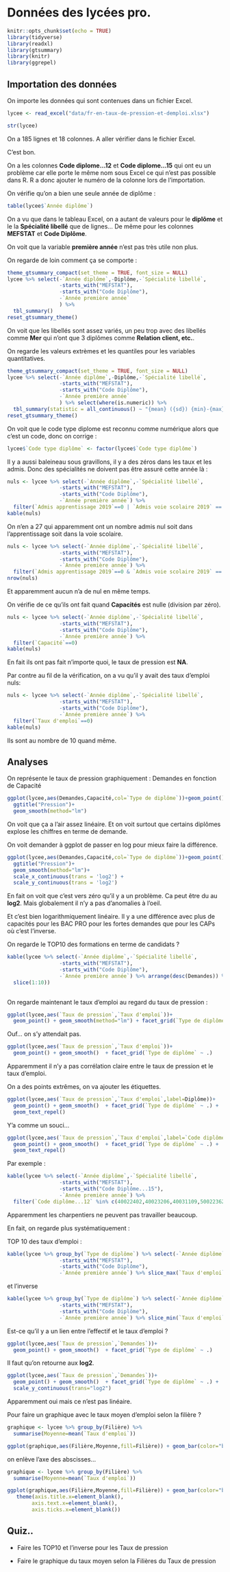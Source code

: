 
# Données des lycées pro.

```r
knitr::opts_chunk$set(echo = TRUE)
library(tidyverse)
library(readxl)
library(gtsummary)
library(knitr)
library(ggrepel)
```

## Importation des données

On importe les données qui sont contenues dans un fichier Excel.

```r
lycee <- read_excel("data/fr-en-taux-de-pression-et-demploi.xlsx")
```

```r
str(lycee)
```
On a 185 lignes et 18 colonnes. A aller vérifier dans le fichier Excel.

C'est bon.

On a les colonnes __Code diplome...12__ et __Code diplome...15__ qui ont eu
un problème car elle porte le même nom sous Excel ce qui n'est pas possible dans R.
R a donc ajouter le numéro de la colonne lors de l'importation.


On vérifie qu'on a bien une seule année de diplôme : 

```r
table(lycee$`Année diplôme`)
```
On a vu que dans le tableau Excel, on a autant de valeurs pour le **diplôme** et le
la **Spécialité libellé** que de lignes... De même pour les colonnes **MEFSTAT**
et **Code Diplôme**.

On voit que la variable __première année__ n'est pas très utile non plus.

On regarde de loin comment ça se comporte :

```r
theme_gtsummary_compact(set_theme = TRUE, font_size = NULL)
lycee %>% select(-`Année diplôme`,-Diplôme,-`Spécialité libellé`,
                 -starts_with("MEFSTAT"),
                 -starts_with("Code Diplôme"),
                 -`Année première année`
                 ) %>% 
  tbl_summary()
reset_gtsummary_theme()
```

On voit que les libellés sont assez variés, un peu trop avec des libellés comme
__Mer__ qui n'ont que 3 diplômes comme __Relation client, etc.__.

On regarde les valeurs extrèmes et les quantiles pour les variables quantitatives.


```r
theme_gtsummary_compact(set_theme = TRUE, font_size = NULL)
lycee %>% select(-`Année diplôme`,-Diplôme,-`Spécialité libellé`,
                 -starts_with("MEFSTAT"),
                 -starts_with("Code Diplôme"),
                 -`Année première année`
                 ) %>% select(where(is.numeric)) %>%
  tbl_summary(statistic = all_continuous() ~ "{mean} ({sd}) {min}-{max}")
reset_gtsummary_theme()

```


On voit que le code type diplome est reconnu comme numérique alors que c'est un 
code, donc on corrige :

```r
lycee$`Code type diplôme` <- factor(lycee$`Code type diplôme`)
```

Il y a aussi baleineau sous gravillons, il y a des zéros dans les taux et les admis.
Donc des spécialités ne doivent pas être assuré cette année là :

```r
nuls <- lycee %>% select(-`Année diplôme`,-`Spécialité libellé`,
                 -starts_with("MEFSTAT"),
                 -starts_with("Code Diplôme"),
                 -`Année première année`) %>% 
  filter(`Admis apprentissage 2019`==0 | `Admis voie scolaire 2019` == 0)
kable(nuls)
```
On n'en a 27 qui apparemment ont un nombre admis nul soit dans l'apprentissage soit 
dans la voie scolaire.

```r
nuls <- lycee %>% select(-`Année diplôme`,-`Spécialité libellé`,
                 -starts_with("MEFSTAT"),
                 -starts_with("Code Diplôme"),
                 -`Année première année`) %>% 
  filter(`Admis apprentissage 2019`==0 & `Admis voie scolaire 2019` == 0)
nrow(nuls)
```
Et apparemment aucun n'a de nul en même temps. 

On vérifie de ce qu'ils ont fait quand **Capacités** est nulle (division par zéro).

```r
nuls <- lycee %>% select(-`Année diplôme`,-`Spécialité libellé`,
                 -starts_with("MEFSTAT"),
                 -starts_with("Code Diplôme"),
                 -`Année première année`) %>% 
  filter(`Capacité`==0)
kable(nuls)
```

En fait ils ont pas fait n'importe quoi, le taux de pression est **NA**.

Par contre au fil de la vérification, on a vu qu'il y avait des taux d'emploi nuls:

```r
nuls <- lycee %>% select(-`Année diplôme`,-`Spécialité libellé`,
                 -starts_with("MEFSTAT"),
                 -starts_with("Code Diplôme"),
                 -`Année première année`) %>% 
  filter(`Taux d'emploi`==0)
kable(nuls)

```
Ils sont au nombre de 10 quand même.



## Analyses


On représente le taux de pression graphiquement : Demandes en fonction de Capacité

```r
ggplot(lycee,aes(Demandes,Capacité,col=`Type de diplôme`))+geom_point() +
  ggtitle("Pression")+
  geom_smooth(method="lm")
```

On voit que ça a l'air assez linéaire. Et on voit surtout que certains diplômes
explose les chiffres en terme de demande. 

On voit demander à ggplot de passer en log pour mieux faire la différence.

```r
ggplot(lycee,aes(Demandes,Capacité,col=`Type de diplôme`))+geom_point() +
  ggtitle("Pression")+
  geom_smooth(method="lm")+
  scale_x_continuous(trans = 'log2') +
  scale_y_continuous(trans = 'log2')

```

En fait on voit que c'est vers zéro qu'il y a un problème. Ca peut être du au **log2**.
Mais globalement il n'y a pas d'anomalies à l'oeil.

Et c'est bien logarithmiquement linéaire. Il y a une différence avec plus de capacités
pour les BAC PRO pour les fortes demandes que pour les CAPs où c'est l'inverse.


On regarde le TOP10 des formations en terme de candidats ?

```r
kable(lycee %>% select(-`Année diplôme`,-`Spécialité libellé`,
                 -starts_with("MEFSTAT"),
                 -starts_with("Code Diplôme"),
                 -`Année première année`) %>% arrange(desc(Demandes)) %>%
  slice(1:10))
  
```

On regarde maintenant le taux d'emploi au regard du taux de pression :

```r
ggplot(lycee,aes(`Taux de pression`,`Taux d'emploi`))+
  geom_point() + geom_smooth(method="lm") + facet_grid(`Type de diplôme` ~ .)
```
Ouf... on s'y attendait pas.

```r
ggplot(lycee,aes(`Taux de pression`,`Taux d'emploi`))+
  geom_point() + geom_smooth()  + facet_grid(`Type de diplôme` ~ .)
```
Apparemment il n'y a pas corrélation claire entre le taux de pression et le taux d'emploi.

On a des points extrêmes, on va ajouter les étiquettes.

```r
ggplot(lycee,aes(`Taux de pression`,`Taux d'emploi`,label=Diplôme))+
  geom_point() + geom_smooth()  + facet_grid(`Type de diplôme` ~ .) + 
  geom_text_repel()
```
Y'a comme un souci...

```r
ggplot(lycee,aes(`Taux de pression`,`Taux d'emploi`,label=`Code diplôme...12`))+
  geom_point() + geom_smooth()  + facet_grid(`Type de diplôme` ~ .) + 
  geom_text_repel()
```

Par exemple :

```r
kable(lycee %>% select(-`Année diplôme`,-`Spécialité libellé`,
                 -starts_with("MEFSTAT"),
                 -starts_with("Code Diplôme...15"),
                 -`Année première année`) %>% 
  filter(`Code diplôme...12` %in% c(40022402,40023206,40031109,50022362)))
```
Apparemment les charpentiers ne peuvent pas travailler beaucoup.

En fait, on regarde plus systématiquement :

TOP 10 des taux d'emploi :
```r
kable(lycee %>% group_by(`Type de diplôme`) %>% select(-`Année diplôme`,-`Spécialité libellé`,
                 -starts_with("MEFSTAT"),
                 -starts_with("Code Diplôme"),
                 -`Année première année`) %>% slice_max(`Taux d'emploi`,n=10))
```

et l'inverse

```r
kable(lycee %>% group_by(`Type de diplôme`) %>% select(-`Année diplôme`,-`Spécialité libellé`,
                 -starts_with("MEFSTAT"),
                 -starts_with("Code Diplôme"),
                 -`Année première année`) %>% slice_min(`Taux d'emploi`,n=10))
```

Est-ce qu'il y a un lien entre l'effectif et le taux d'emploi ?

```r
ggplot(lycee,aes(`Taux de pression`,`Demandes`))+
  geom_point() + geom_smooth()  + facet_grid(`Type de diplôme` ~ .) 
```
Il faut qu'on retourne aux **log2**.

```r
ggplot(lycee,aes(`Taux de pression`,`Demandes`))+
  geom_point() + geom_smooth()  + facet_grid(`Type de diplôme` ~ .) +
  scale_y_continuous(trans="log2")
```
Apparemment oui mais ce n'est pas linéaire.


Pour faire un graphique avec le taux moyen d'emploi selon la filière ?

```r
graphique <- lycee %>% group_by(Filière) %>% 
  summarise(Moyenne=mean(`Taux d'emploi`))

ggplot(graphique,aes(Filière,Moyenne,fill=Filière)) + geom_bar(color="black",stat="identity")
```
on enlève l'axe des abscisses...


```r
graphique <- lycee %>% group_by(Filière) %>% 
  summarise(Moyenne=mean(`Taux d'emploi`))

ggplot(graphique,aes(Filière,Moyenne,fill=Filière)) + geom_bar(color="black",stat="identity") +
   theme(axis.title.x=element_blank(),
        axis.text.x=element_blank(),
        axis.ticks.x=element_blank())
```





## Quiz..


- Faire les TOP10 et l'inverse pour les Taux de pression

- Faire le graphique du taux moyen selon la Filières du Taux de pression

